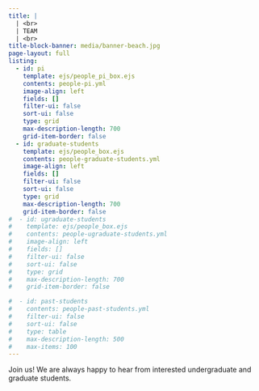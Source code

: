 ```yaml
---
title: |
  | <br>
  | TEAM
  | <br>
title-block-banner: media/banner-beach.jpg
page-layout: full
listing: 
  - id: pi
    template: ejs/people_pi_box.ejs
    contents: people-pi.yml
    image-align: left
    fields: []
    filter-ui: false
    sort-ui: false
    type: grid
    max-description-length: 700
    grid-item-border: false
  - id: graduate-students
    template: ejs/people_box.ejs
    contents: people-graduate-students.yml
    image-align: left
    fields: []
    filter-ui: false
    sort-ui: false
    type: grid
    max-description-length: 700
    grid-item-border: false
#  - id: ugraduate-students
#    template: ejs/people_box.ejs
#    contents: people-ugraduate-students.yml
#    image-align: left
#    fields: []
#    filter-ui: false
#    sort-ui: false
#    type: grid
#    max-description-length: 700
#    grid-item-border: false

#  - id: past-students
#    contents: people-past-students.yml
#    filter-ui: false
#    sort-ui: false
#    type: table
#    max-description-length: 500
#    max-items: 100
---
```


<p class="text-center fs-4"> Join us! We are always happy to hear from interested undergraduate and graduate students. </p>

<br> 

:::{#pi}
:::



:::{#graduate-students}
:::



<!--
## Previously mentored students 

<br>


:::{#past-students}
:::
-->